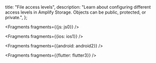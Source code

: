   title: "File access levels",
  description: "Learn about configuring different access levels in Amplify Storage. Objects can be public, protected, or private.",
};


<Fragments fragments={{js: js0}} />


<Fragments fragments={{ios: ios1}} />


<Fragments fragments={{android: android2}} />


<Fragments fragments={{flutter: flutter3}} />
